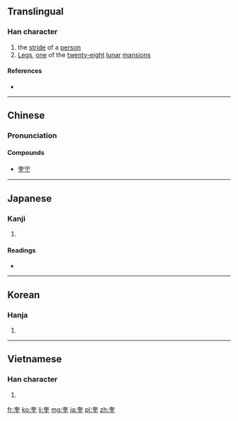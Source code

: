 ==Translingual==

===Han character===
{{Han char|rn=37|rad=大|as=06|sn=9|four=4010<sub>4</sub>|canj=大土土 (KGG)|ids=⿱[[大]][[圭]]}}

# the [[stride]] of a [[person]]
# [[w:Legs (Chinese constellation)|Legs]], [[one]] of the [[twenty-eight]] [[lunar]] [[mansion]]s

====References====
* {{Han ref|kx=0251.110|dkj=05911|dj=0512.100|hdz=10538.010|uh=594E|ud=22862|bh=ABB6|bd=43958}}

----

==Chinese==
{{zh-hanzi-box|[[奎]]}}

===Pronunciation===
{{zh-pron
|m=kuí
|c=fui1
|mc=y
|oc=y
|ma=
|cat=n,pn
}}

====Compounds====
* [[奎宁]]

----

==Japanese==

===Kanji===
{{ja-kanji|grade=|rs=大06}}

# {{defn|lang=ja|sort=大06}}

====Readings====
* {{ja-readings|on=[[けい]] (kei), [[き]] (ki)|kun=[[また]] (mata)}}

----

==Korean==

===Hanja===
{{ko-hanja|hangeul=규|rv=gyu|mr=kyu}}

# {{defn|lang=ko|sort=大06}}

----

==Vietnamese==

===Han character===
{{vi-hantu|[[khuê]]|rs=大06}}

# {{defn|lang=vi|sort=大06}}

[[fr:奎]]
[[ko:奎]]
[[li:奎]]
[[mg:奎]]
[[ja:奎]]
[[pl:奎]]
[[zh:奎]]
